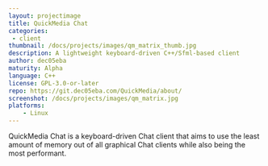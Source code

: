 ```yaml
---
layout: projectimage
title: QuickMedia Chat
categories: 
 - client
thumbnail: /docs/projects/images/qm_matrix_thumb.jpg
description: A lightweight keyboard-driven C++/Sfml-based client
author: dec05eba
maturity: Alpha
language: C++
license: GPL-3.0-or-later
repo: https://git.dec05eba.com/QuickMedia/about/
screenshot: /docs/projects/images/qm_matrix.jpg
platforms: 
    - Linux
---
```


QuickMedia Chat is a keyboard-driven Chat client that aims to use the least amount of memory out of all graphical Chat clients while also being the most performant.
